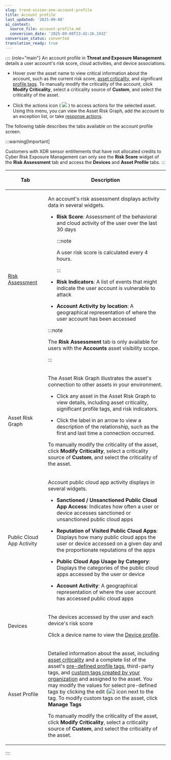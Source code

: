 ```yaml
---
slug: trend-vision-one-account-profile
title: Account profile
last_updated: '2025-09-08'
ai_context:
  source_file: account-profile.md
  conversion_date: '2025-09-08T23:42:26.243Z'
conversion_status: converted
translation_ready: true
---
```


:::: {role="main"}
An account profile in **Threat and Exposure Management** details a user account's risk score, cloud activities, and device associations.

- Hover over the asset name to view critical information about the account, such as the current risk score, [asset criticality](asset-criticality.mdx), and significant [profile tags](asset-profile-tags.mdx). To manually modify the criticality of the account, click **Modify Criticality**, select a criticality source of **Custom**, and select the criticality of the asset.

- Click the actions icon ( ![](/images/options=ddb0b67f-0654-4aa5-8bc7-48ec554c5448.webp) ) to access actions for the selected asset. Using this menu, you can view the Asset Risk Graph, add the account to an exception list, or take [response actions](response-actions-cloudposture.mdx).

The following table describes the tabs available on the account profile screen.

:::warning[Important]

Customers with XDR sensor entitlements that have not allocated credits to Cyber Risk Exposure Management can only see the **Risk Score** widget of the **Risk Assessment** tab and access the **Devices** and **Asset Profile** tabs.
:::

<table>
<colgroup>
<col style="width: 25%" />
<col style="width: 75%" />
</colgroup>
<thead>
<tr>
<th><p>Tab</p></th>
<th><p>Description</p></th>
</tr>
</thead>
<tbody>
<tr>
<td><p><a href="trend-vision-one-risk-assessment">Risk Assessment</a></p></td>
<td><p>An account's risk assessment displays activity data in several widgets.</p>
<ul>
<li><p><strong>Risk Score</strong>: Assessment of the behavioral and cloud activity of the user over the last 30 days</p>


:::note

<p>A user risk score is calculated every 4 hours.</p>


:::

</li>
<li><p><strong>Risk Indicators</strong>: A list of events that might indicate the user account is vulnerable to attack</p></li>
<li><p><strong>Account Activity by location</strong>: A geographical representation of where the user account has been accessed</p></li>
</ul>


:::note

<p>The <strong>Risk Assessment</strong> tab is only available for users with the <strong>Accounts</strong> asset visibility scope.</p>


:::

</td>
</tr>
<tr>
<td><p>Asset Risk Graph</p></td>
<td><p>The Asset Risk Graph illustrates the asset's connection to other assets in your environment.</p>
<ul>
<li><p>Click any asset in the Asset Risk Graph to view details, including asset criticality, significant profile tags, and risk indicators.</p></li>
<li><p>Click the label in an arrow to view a description of the relationship, such as the first and last time a connection occurred.</p></li>
</ul>
<p>To manually modify the criticality of the asset, click <strong>Modify Criticality</strong>, select a criticality source of <strong>Custom</strong>, and select the criticality of the asset.</p></td>
</tr>
<tr>
<td><p>Public Cloud App Activity</p></td>
<td><p>Account public cloud app activity displays in several widgets.</p>
<ul>
<li><p><strong>Sanctioned / Unsanctioned Public Cloud App Access</strong>: Indicates how often a user or device accesses sanctioned or unsanctioned public cloud apps</p></li>
<li><p><strong>Reputation of Visited Public Cloud Apps</strong>: Displays how many public cloud apps the user or device accessed on a given day and the proportionate reputations of the apps</p></li>
<li><p><strong>Public Cloud App Usage by Category</strong>: Displays the categories of the public cloud apps accessed by the user or device</p></li>
<li><p><strong>Account Activity</strong>: A geographical representation of where the user account has accessed public cloud apps</p></li>
</ul></td>
</tr>
<tr>
<td><p>Devices</p></td>
<td><p>The devices accessed by the user and each device's risk score</p>
<p>Click a device name to view the <a href="trend-vision-one-device-profile">Device profile</a>.</p></td>
</tr>
<tr>
<td><p>Asset Profile</p></td>
<td><p>Detailed information about the asset, including <a href="trend-vision-one-asset-criticality">asset criticality</a> and a complete list of the asset's <a href="trend-vision-one-asset-profile-tags">pre-defined profile tags</a>, third-party tags, and <a href="trend-vision-one-custom-asset-tags">custom tags created by your organization</a> and assigned to the asset. You may modify the values for select pre-defined tags by clicking the edit (<img src="./images/edit_icon=GUID-1F1D1164-5310-4D6D-ACD0-6049C86960AF.webp" />) icon next to the tag. To modify custom tags on the asset, click <strong>Manage Tags</strong></p>
<p>To manually modify the criticality of the asset, click <strong>Modify Criticality</strong>, select a criticality source of <strong>Custom</strong>, and select the criticality of the asset.</p></td>
</tr>
</tbody>
</table>
::::
